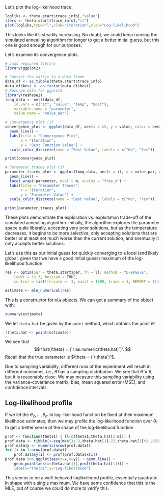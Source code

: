Let's plot the log-likelihood trace:
```r
logliks <- theta.start$trace_info[,"value"]
iters <- theta.start$trace_info[,"it"]
plot(logliks,type="l",xlab="Iteration",ylab="Log-likelihood")
```

This looks like it's steadily increasing. No doubt, we could keep running the
simulated annealing algorithm for longer to get a better initial guess, but
this one is good enough for our purposes.

Let's examine its convergence plots.

```r
# Load required library
library(ggplot2)

# Convert the matrix to a data frame
data_df <- as_tibble(theta.start$trace_info)
data_df$best <- as.factor(data_df$best)
# Reshape data for ggplot2
library(reshape2)
long_data <- melt(data_df,
    id.vars = c("it", "value", "temp", "best"),
    variable.name = "parameter",
    value.name = "value_par")

# Convergence plot (1)
convergence_plot <- ggplot(data_df, aes(x = it, y = value, color = best)) +
  geom_line() +
  labs(title = "Convergence Plot",
       x = "Iteration",
       y = "Best Function Value") +
  scale_color_discrete(name = "Best Value", labels = c("No", "Yes"))

print(convergence_plot)

# Parameter traces plot (3)
parameter_traces_plot <- ggplot(long_data, aes(x = it, y = value_par, color = best)) +
  geom_line() +
  facet_wrap(~parameter, ncol = m, scales = "free_y") +
  labs(title = "Parameter Traces",
       x = "Iteration",
       y = "Parameter Value") +
  scale_color_discrete(name = "Best Value", labels = c("No", "Yes"))

print(parameter_traces_plot)

```

These plots demonstrate the exploration vs. exploitation trade-off of the
simulated annealing algorithm. Initially, the algorithm explores the parameter
space quite liberally, accepting very poor solutions, but as the temperature
decreases, it begins to be more selective, only accepting solutions that are
better or at least not much worse than the current solution, and eventually
it only accepts better solutions.

Let's use this as our initial guess for quickly converging to a local (and
likely global, given that we have a good initial guess) maximum of the
log-likelihood function.

```r
res <- optim(par = theta.start$par, fn = ll, method = "L-BFGS-B",
    lower = 1e-3, hessian = TRUE,
    control = list(fnscale = -1, maxit = 1000, trace = 1, REPORT = 1))

estimate <- mle_numerical(res)
```

This is a constructor for `mle` objects.
We can get a summary of the object with:
```r
summary(estimate)
```

We let `theta.hat` be given by the `point` method, which obtains the point
$\hat{\theta}$.
```r
(theta.hat <- point(estimate))
```
We see that
$$
\hat{\theta} = (`r as.numeric(theta.hat)`)'.
$$
Recall that the true parameter is $\theta = (`r theta`)'$.

Due to sampling variability, different runs of the experiment
will result in different outcomes, i.e., $\hat{\theta}$ has a
sampling distribution.
We see that $\hat{\theta} \neq \theta$, but it is reasonably
close.
We may measure this sampling variability using the variance-covariance
matrix, bias, mean squared error (MSE), and confidence intervals.

## Log-likelihood profile

If we let the $\theta_2,\ldots,\theta_m$ in log-likelihood function be fixed
at their maximum likelihood estimates, then we may profile the log-likelihood function over
$\theta_1$ to get a better sense of the shape of the log-likelihood function.

```r
prof <- function(theta1) { ll(c(theta1,theta.hat[2:m])) }
prof.data <- tibble(x=seq(max(1e-3,theta.hat[1]-2),theta.hat[1]+2,.05))
prof.data$y <- numeric(nrow(prof.data))
for (i in 1:nrow(prof.data))
    prof.data$y[i] <- prof(prof.data$x[i])
prof.data %>% ggplot(aes(x=x,y=y)) + geom_line() +
    geom_point(aes(x=theta.hat[1],prof(theta.hat[1]))) +
    labs(x="theta1",y="Log-likelihood")
```

This seems to be a well-behaved loglikelihood profile, essentially quadratic
in shape with a single maximum. We have some confidence that this is the MLE,
but of course we could do more to verify this.